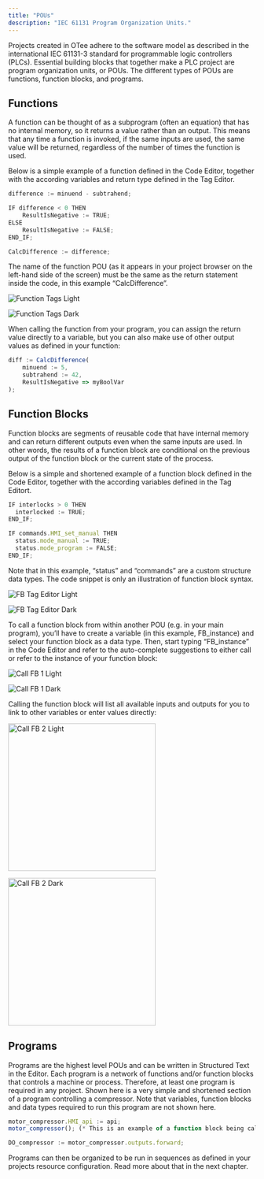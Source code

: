 ```yaml
---
title: "POUs"
description: "IEC 61131 Program Organization Units."
---
```


Projects created in OTee adhere to the software model as described in the international IEC 61131-3 standard for programmable logic controllers (PLCs). Essential building blocks that together make a PLC project are program organization units, or POUs. The different types of POUs are functions, function blocks, and programs. 

## Functions

A function can be thought of as a subprogram (often an equation) that has no internal memory, so it returns a value rather than an output. This means that any time a function is invoked, if the same inputs are used, the same value will be returned, regardless of the number of times the function is used.

Below is a simple example of a function defined in the Code Editor, together with the according variables and return type defined in the Tag Editor.

```javascript lines
difference := minuend - subtrahend;

IF difference < 0 THEN
    ResultIsNegative := TRUE;
ELSE
    ResultIsNegative := FALSE;
END_IF;

CalcDifference := difference;
```

<Info>

The name of the function POU (as it appears in your project browser on the left-hand side of the screen) must be the same as the return statement inside the code, in this example “CalcDifference”.

</Info>

<img
  className="block dark:hidden mx-auto"
  src="/images/function-tags-light.png"
  alt="Function Tags Light"
/>

<img
  className="hidden dark:block mx-auto"
  src="/images/function-tags-dark.png"
  alt="Function Tags Dark"
/>

When calling the function from your program, you can assign the return value directly to a variable, but you can also make use of other output values as defined in your function:

```javascript lines
diff := CalcDifference(
    minuend := 5,
    subtrahend := 42,
    ResultIsNegative => myBoolVar
);
```

## Function Blocks

Function blocks are segments of reusable code that have internal memory and can return different outputs even when the same inputs are used. In other words, the results of a function block are conditional on the previous output of the function block or the current state of the process.

Below is a simple and shortened example of a function block defined in the Code Editor, together with the according variables defined in the Tag Editort.

```javascript lines
IF interlocks > 0 THEN
  interlocked := TRUE;
END_IF;

IF commands.HMI_set_manual THEN
  status.mode_manual := TRUE;
  status.mode_program := FALSE;
END_IF;
```

<Info>
Note that in this example, “status” and “commands” are a custom structure data types. The code snippet is only an illustration of function block syntax.
</Info>

<img
  className="block dark:hidden mx-auto"
  src="/images/function-block-tags-light.png"
  alt="FB Tag Editor Light"
/>

<img
  className="hidden dark:block mx-auto"
  src="/images/function-block-tags-dark.png"
  alt="FB Tag Editor Dark"
/>

To call a function block from within another POU (e.g. in your main program), you’ll have to create a variable (in this example, FB_instance) and select your function block as a data type. Then, start typing “FB_instance” in the Code Editor and refer to the auto-complete suggestions to either call or refer to the instance of your function block:

<img
  className="block dark:hidden mx-auto"
  src="/images/call-function-block-1-light.png"
  alt="Call FB 1 Light"
/>

<img
  className="hidden dark:block mx-auto"
  src="/images/call-function-block-1-dark.png"
  alt="Call FB 1 Dark"
/>

Calling the function block will list all available inputs and outputs for you to link to other variables or enter values directly:

<img
  className="block dark:hidden mx-auto"
  src="/images/call-function-block-2-light-light.png"
  alt="Call FB 2 Light"
  width="300"
/>

<img
  className="hidden dark:block mx-auto"
  src="/images/call-function-block-2-dark.png"
  alt="Call FB 2 Dark"
  width="300"
/>

## Programs

Programs are the highest level POUs and can be written in Structured Text in the Editor. Each program is a network of functions and/or function blocks that controls a machine or process. Therefore, at least one program is required in any project. Shown here is a very simple and shortened section of a program controlling a compressor. Note that variables, function blocks and data types required to run this program are not shown here.

```javascript lines
motor_compressor.HMI_api := api;
motor_compressor(); (* This is an example of a function block being called from within a program. *)

DO_compressor := motor_compressor.outputs.forward;
```

Programs can then be organized to be run in sequences as defined in your projects resource configuration. Read more about that in the next chapter.